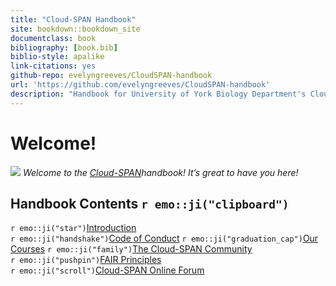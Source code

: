 ```yaml
--- 
title: "Cloud-SPAN Handbook"
site: bookdown::bookdown_site
documentclass: book
bibliography: [book.bib]
biblio-style: apalike
link-citations: yes
github-repo: evelyngreeves/CloudSPAN-handbook
url: 'https://github.com/evelyngreeves/CloudSPAN-handbook'
description: "Handbook for University of York Biology Department's Cloud-SPAN project."
---
```


# Welcome! {-}
![](images/cloud-span-logo-text.png)
*Welcome to the [Cloud-SPAN](https://cloud-span.york.ac.uk/)handbook! It's great to have you here!*

## Handbook Contents `r emo::ji("clipboard")` {-}
`r emo::ji("star")`[Introduction](#intro)   
`r emo::ji("handshake")`[Code of Conduct](#coc)
`r emo::ji("graduation_cap")`[Our Courses](#courses)
`r emo::ji("family")`[The Cloud-SPAN Community](#community)   
`r emo::ji("pushpin")`[FAIR Principles](#fair-principles)   
`r emo::ji("scroll")`[Cloud-SPAN Online Forum](#forum)

